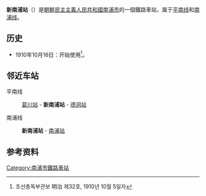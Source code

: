 {{朝鮮半島車站資訊
|公司色 = blue
|文字色 =
|站名 = 新南浦站
|圖片 =
|pxl =
|圖片說明 =
|前一站1 = [[葛川站|葛川]]
|前一站距離1 = 7.3
|後一站距離1 = 9.1
|後一站1 = [[德洞站|德洞]]
|所屬路線1 = [[平南线|平南线]]
|距離1 = 54.9
|起點站1 = [[平壤站|平壤]]
|前一站2 =
|前一站距離2 =
|後一站距離2 = 0.3
|後一站2 = [[南浦站_(南浦市)|南浦]]
|所屬路線2 = [[南浦线|南浦线]]
|距離2 = 0.0
|起點站2 = 新南浦
|諺文 = 신남포역
|朝鮮漢字 = 新南浦驛
|文觀部式 = Sinnampo-yeok
|馬-賴式 = Sinnamp'o-yŏk
|副站名 =
|車站編號 =
|停站路線數 =
|所屬公司 = [[朝鮮民主主義人民共和國鐵道省|朝鮮民主主義人民共和國鐵道省]]
|所在地 =[[南浦市|南浦市]]
|車站構造 = 地面车站
|月台配置 =
|啟用年月日 =1910年10月16日
|廢站年月日 =
|上下車人次 =
|統計年度 =
|轉車 =
|備註 =
|全寬備註 =
}}

'''新南浦站'''（{{kor|諺=신남포역|漢=新南浦驛|羅=Sinnamp'o yŏk|f=y}}）是[[朝鮮民主主義人民共和國|朝鮮民主主義人民共和國]][[南浦市|南浦市]]的一個鐵路車站，属于[[平南线|平南线]]和[[南浦线|南浦线]]。

== 历史 ==
*1910年10月16日：开始使用<ref>조선총독부관보 明治 제32호, 1910년 10월 5일자</ref>。

==邻近车站==
平南线
:[[葛川站|葛川站]] - '''新南浦站''' - [[德洞站|德洞站]]
南浦线
:'''新南浦站''' - [[南浦站_(南浦市)|南浦站]]

==参考资料==
{{reflist}}

{{Railway-stub}}

{{朝鲜铁路小作品}}

{{平南线}}
{{南浦线}}
{{DEFAULTSORT:Sinnampo-yok}}
[[Category:南浦市鐵路車站|Category:南浦市鐵路車站]]